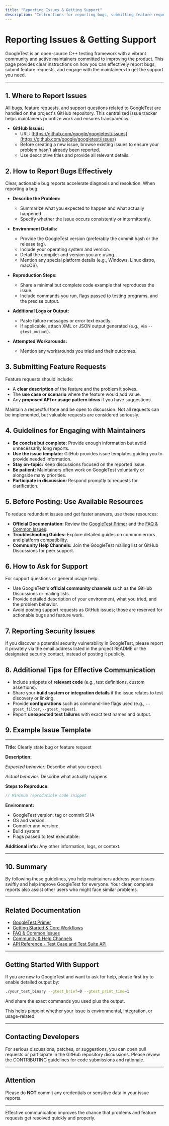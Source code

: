 ```yaml
---
title: "Reporting Issues & Getting Support"
description: "Instructions for reporting bugs, submitting feature requests, and guidelines for engaging with project maintainers. Helps users understand where and how to file effective tickets."
---
```


# Reporting Issues & Getting Support

GoogleTest is an open-source C++ testing framework with a vibrant community and active maintainers committed to improving the product. This page provides clear instructions on how you can effectively report bugs, submit feature requests, and engage with the maintainers to get the support you need.

---

## 1. Where to Report Issues

All bugs, feature requests, and support questions related to GoogleTest are handled on the project's GitHub repository. This centralized issue tracker helps maintainers prioritize work and ensures transparency.

- **GitHub Issues:**
  - URL: [https://github.com/google/googletest/issues](https://github.com/google/googletest/issues)
  - Before creating a new issue, browse existing issues to ensure your problem hasn't already been reported.
  - Use descriptive titles and provide all relevant details.


## 2. How to Report Bugs Effectively

Clear, actionable bug reports accelerate diagnosis and resolution. When reporting a bug:

- **Describe the Problem:**
  - Summarize what you expected to happen and what actually happened.
  - Specify whether the issue occurs consistently or intermittently.

- **Environment Details:**
  - Provide the GoogleTest version (preferably the commit hash or the release tag).
  - Include your operating system and version.
  - Detail the compiler and version you are using.
  - Mention any special platform details (e.g., Windows, Linux distro, macOS). 

- **Reproduction Steps:**
  - Share a minimal but complete code example that reproduces the issue.
  - Include commands you run, flags passed to testing programs, and the precise output.

- **Additional Logs or Output:**
  - Paste failure messages or error text exactly.
  - If applicable, attach XML or JSON output generated (e.g., via `--gtest_output`).

- **Attempted Workarounds:**
  - Mention any workarounds you tried and their outcomes.


## 3. Submitting Feature Requests

Feature requests should include:

- A **clear description** of the feature and the problem it solves.
- The **use case or scenario** where the feature would add value.
- Any **proposed API or usage pattern ideas** if you have suggestions.

Maintain a respectful tone and be open to discussion. Not all requests can be implemented, but valuable requests are considered seriously.


## 4. Guidelines for Engaging with Maintainers

- **Be concise but complete:** Provide enough information but avoid unnecessarily long reports.
- **Use the issue template:** GitHub provides issue templates guiding you to provide needed information.
- **Stay on-topic:** Keep discussions focused on the reported issue.
- **Be patient:** Maintainers often work on GoogleTest voluntarily or alongside many priorities.
- **Participate in discussion:** Respond promptly to requests for clarification.


## 5. Before Posting: Use Available Resources

To reduce redundant issues and get faster answers, use these resources:

- **Official Documentation:** Review the [GoogleTest Primer](https://github.com/google/googletest/blob/main/docs/primer.md) and the [FAQ & Common Issues](https://github.com/google/googletest/blob/main/getting-started/troubleshooting-help/faq-common-issues.md).
- **Troubleshooting Guides:** Explore detailed guides on common errors and platform compatibility.
- **Community Help Channels:** Join the GoogleTest mailing list or GitHub Discussions for peer support.


## 6. How to Ask for Support

For support questions or general usage help:

- Use GoogleTest's **official community channels** such as the GitHub Discussions or mailing lists.
- Provide detailed description of your environment, what you tried, and the problem behavior.
- Avoid posting support requests as GitHub issues; those are reserved for actionable bugs and feature work.


## 7. Reporting Security Issues

If you discover a potential security vulnerability in GoogleTest, please report it privately via the email address listed in the project README or the designated security contact, instead of posting it publicly.


## 8. Additional Tips for Effective Communication

- Include snippets of **relevant code** (e.g., test definitions, custom assertions).
- Share your **build system or integration details** if the issue relates to test discovery or linking.
- Provide **configurations** such as command-line flags used (e.g., `--gtest_filter`, `--gtest_repeat`).
- Report **unexpected test failures** with exact test names and output.


## 9. Example Issue Template

---
**Title:** Clearly state bug or feature request

**Description:**

*Expected behavior:* Describe what you expect.

*Actual behavior:* Describe what actually happens.

**Steps to Reproduce:**
```cpp
// Minimum reproducible code snippet
```

**Environment:**
- GoogleTest version: tag or commit SHA
- OS and version:
- Compiler and version:
- Build system:
- Flags passed to test executable:

**Additional info:**
Any other information, logs, or context.

---


## 10. Summary

By following these guidelines, you help maintainers address your issues swiftly and help improve GoogleTest for everyone. Your clear, complete reports also assist other users who might face similar problems.


---

## Related Documentation

- [GoogleTest Primer](https://github.com/google/googletest/blob/main/docs/primer.md)
- [Getting Started & Core Workflows](https://github.com/google/googletest/tree/main/guides/getting-started)
- [FAQ & Common Issues](https://github.com/google/googletest/blob/main/getting-started/troubleshooting-help/faq-common-issues.md)
- [Community & Help Channels](https://github.com/google/googletest/blob/main/faq/community-support-resources/community-help-channels.md)
- [API Reference - Test Case and Test Suite API](https://github.com/google/googletest/blob/main/api-reference/googletest-core-apis/test-case-and-test-suite-api.md)


---

## Getting Started With Support

If you are new to GoogleTest and want to ask for help, please first try to enable detailed output by:

```bash
./your_test_binary --gtest_brief=0 --gtest_print_time=1
```

And share the exact commands you used plus the output.

This helps pinpoint whether your issue is environmental, integration, or usage-related.


---

## Contacting Developers

For serious discussions, patches, or suggestions, you can open pull requests or participate in the GitHub repository discussions. Please review the CONTRIBUTING guidelines for code submissions and rationale.


---

## Attention

Please do **NOT** commit any credentials or sensitive data in your issue reports.

---

<Check>
Effective communication improves the chance that problems and feature requests get resolved quickly and properly.
</Check>
